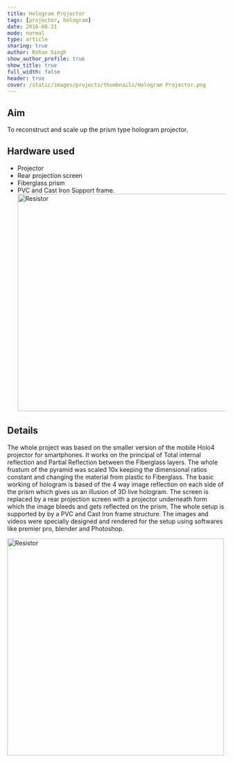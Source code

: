 ```yaml
---
title: Hologram Projector
tags: [projector, hologram]
date: 2016-08-21
mode: normal
type: article
sharing: true
author: Rohan Singh
show_author_profile: true
show_title: true
full_width: false
header: true
cover: /static/images/projects/thumbnails/Hologram Projector.png
---
```


## Aim

To reconstruct and scale up the prism type hologram projector.

## Hardware used

- Projector
- Rear projection screen
- Fiberglass prism
- PVC and Cast Iron Support frame.
  <Image
    src="/static/images/projects/Hologram-projector/1.png"
    alt="Resistor"
    width="500"
    height="500"
  />

## Details

The whole project was based on the smaller version of the mobile Holo4 projector for smartphones. It works on the principal of Total internal reflection and Partial Reflection between the Fiberglass layers. The whole frustum of the pyramid was scaled 10x keeping the dimensional ratios constant and changing the material from plastic to Fiberglass. The basic working of hologram is based of the 4 way image reflection on each side of the prism which gives us an illusion of 3D live hologram. The screen is replaced by a rear projection screen with a projector underneath form which the image bleeds and gets reflected on the prism. The whole setup is supported by by a PVC and Cast Iron frame structure. The images and videos were specially designed and rendered for the setup using softwares like premier pro, blender and Photoshop.

<Image
  src="/static/images/projects/Hologram-projector/2.png"
  alt="Resistor"
  width="500"
  height="500"
/>

<EmbedItem url="https://www.youtube.com/embed/NUR3hXhFYak" />
